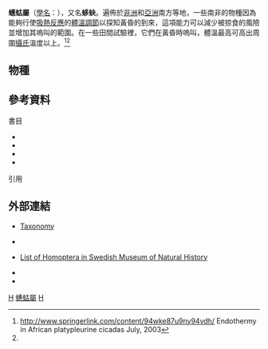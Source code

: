 {{Automatic Taxobox
| taxon = Platypleura
| image = Platypleura divisa00.jpg
| image_caption = ''Platypleura divisa''
| authority = {{tsl|fr|Charles Jean-Baptiste Amyot|撒爾斯·芎－巴蒂斯特·阿米奧喵|Amyot}} & {{tsl|fr|Jean Guillaume Audinet-Serville|芎·紀堯姆· 顎第內－塞爾維爾 |Serville}}, 1843<ref name="Price-2010-pdf"/><ref>參見19世紀法國刊物《{{sname|fr|Suites à Buffon}}》</ref>
| subdivision_ranks = [[物種|種]]
| subdivision = 見文中。<ref name="Katō1961">{{harvnb|Masayo Katō|1961|p=3-4、47}}</ref><ref>{{harvnb|Sanborn|2013|pp=20-64、717-724、906-1001}}</ref><ref name="TaiBNET-genus"/><ref name="taubif-genus"/>
}}

'''蟪蛄屬'''（[[學名|學名]]：{{sname|Platypleura}}），又名'''蛥蚗'''。遍佈於[[非洲|非洲]]和[[亞洲|亞洲]]南方等地，一些南非的物種因為能夠行使[[吸熱反應|吸熱反應]]的[[體溫調節|體溫調節]]以探知黃昏的到來，這項能力可以減少被掠食的風險並增加其嗚叫的範圍。在一些田間試驗裡，它們在黃昏時嗚叫，體溫最高可高出周圍[[攝氏|攝氏]]溫度{{convert|22|C}}以上。<ref>http://www.springerlink.com/content/94wke87u9ny94vdh/{{Dead link|date=2020年3月 |bot=InternetArchiveBot |fix-attempted=yes }} Endothermy in African platypleurine cicadas July, 2003</ref><ref name="陳振祥2007-p43"/>

==物種==
{{columns-list|2|
*''Platypleura affinis''
*''Platypleura afzelii''
*''Platypleura albigera''
*''Platypleura albivannata'' Hayashi, 1974<br/>（日本[[石垣島|石垣島]]，保育類）
*''Platypleura andamana''
*''Platypleura arabica''<ref>{{harvnb||Peter Vine|2007|p=96}}[http://books.google.com/books?id=6PTl3wUEJtgC&pg=PA96&lpg=PA96&dq=%22platypleura+arabica%22&source=web&ots=iLuIQLjr3w&sig=Dbbd9xC9JyToVdlS-MlNhqBhjVw gBook] {{Wayback|url=http://books.google.com/books?id=6PTl3wUEJtgC&pg=PA96&lpg=PA96&dq=%22platypleura+arabica%22&source=web&ots=iLuIQLjr3w&sig=Dbbd9xC9JyToVdlS-MlNhqBhjVw |date=20140112040900 }}</ref>
*''Platypleura argentata''
*''Platypleura arminops''<ref name=autogenerated2>{{Cite web |url=http://esa.confex.com/esa/viewHandout.cgi?uploadid=592 |title=View Handout<!-- Bot generated title --> |access-date=2009-03-17 |archive-date=2016-08-28 |archive-url=https://web.archive.org/web/20160828023001/https://esa.confex.com/esa/viewHandout.cgi?uploadid=592 |dead-url=no }}</ref>
*''Platypleura assamensis''
*''Platypleura auropilosa''<ref name=autogenerated2 />
*''Platypleura basimacula''
*''Platypleura basi-viridis''<ref>[http://zipcodezoo.com/Animals/P/Platypleura_basi-viridis.asp Platypleura basi-viridis (No common name)<!-- Bot generated title -->] {{Wayback|url=http://zipcodezoo.com/Animals/P/Platypleura_basi-viridis.asp |date=20131230232822 }}<!-- All archived content is not available via HAW website. .... , World Bank , Web Archives --></ref>
*''Platypleura bettoni''
*''Platypleura bombifrons''
*''Platypleura brevis''
*''Platypleura brunea''
*''Platypleura canescens''
*''Platypleura capensis''
*''Platypleura capitata''
*''Platypleura centralis''
*''Platypleura cercophora''
*''Platypleura chalybaea''
*''Platypleura ciliaris''
*''Platypleura clara''
*''Platypleura daempferi''
*''Platypleura deusta''
*''Platypleura divisa''
*''Platypleura fenestrata''
*''Platypleura fulvigera''
*''Platypleura gowdeyi''
*''Platypleura haglundi''
*[[黃蟪蛄|黃蟪蛄]] ''Platypleura hilpa''
*''Platypleura hirta''
*''Platypleura hirtipennis''
*''Platypleura infundibuliformis''
*[[蟪蛄|蟪蛄]] ''Platypleura kaempferi''
*''Platypleura kceupferi''
*''Platypleura kuroiwae'' Matsumura, 1917<br/>（日本[[奄美群島|奄美群島]]、[[與論島|與論島]]、[[沖繩島|沖繩島]]）
*''Platypleura laticlavia''
*''Platypleura limbata''
*''Platypleura lindiana''
*''Platypleura lyricen''
*''Platypleura machadoi''
*''Platypleura marshalli''
*''Platypleura maytenophila''
*''Platypleura mijburghi''
*''Platypleura mira''
*''Platypleura miyakona''
*''Platypleura murchisoni''
*''Platypleura nigrolinea''
*''Platypleura nobilis''
*''Platypleura octoguttata''
*''Platypleura perforata''
*''Platypleura plumosa''
*''Platypleura poeyl''
*''Platypleura punctigera''
*''Platypleura quadraticollis''
*''Platypleura rutherfordi''
*''Platypleura signifera''
*''Platypleura sobrina''
*''Platypleura stridula''
*''Platypleura sylvia''
*''Platypleura techowi''
*[[小蟪蛄|小蟪蛄]] ''Platypleura takasagona''<!-- Matsumura, 1917 -->
*''Platypleura turneri''
*''Platypleura wahlbergi''
*''Platypleura watsoni''
*''Platypleura westwoodi''
*''Platypleura yayeyamana'' Matsumura, 1917<br/>（日本[[石垣島|石垣島]]、[[西表島|西表島]]）
}}

==參考資料==
{{commonscat|Platypleura}}
{{wikispecies|Platypleura}}
;書目
* {{cite book|author=Masayo Katō|title=Cicadidae: (Insecta)|url=http://books.google.com/books?id=DzxDAAAAYAAJ|year=1961| ref= {{sfnref|Masayo Katō|1961}} | publisher=Biogeographical Society of Japan, National Science Museum }}
*{{cite book|title=Natural Emirates: Wildlife and Environment of the United Arab Emirates|url=http://books.google.com/books?id=6PTl3wUEJtgC|date=2007-12-01|origyear=1996|publisher=Trident Press Ltd|isbn=978-1-900724-02-9 |pages={{{pages|248pages}}} |language=en|ref={{sfnref|Peter Vine|2007}}|author1=Peter Vine |author2= Ibrahim Al-Abed |author3= J. Roberts (Illustrator)}}
*{{cite isbn|9789864179589 |ref=harv|noedit}}
* {{cite isbn|9780124166387|ref=harv|noedit}}

;引用
{{reflist|39em|refs=
<ref name="Price-2010-pdf">{{cite web |last=Price |first=B. W. |title=Historical biogeography of the tribe Platypleurini Schmidt, 1918, with emphasis on the genus Platypleura Amyot & Seville, 1843 in southern Africa |date=January 2010 |url=http://eprints.ru.ac.za/2595/1/PRICE-PhD-TR10-131.pdf |work=PhD thesis |publisher=Rhodes University |accessdate=15 January 2014 |language=en |archivedate=2014-01-16 |archiveurl=https://web.archive.org/web/20140116130724/http://eprints.ru.ac.za/2595/1/PRICE-PhD-TR10-131.pdf |deadurl=yes }}[http://web.archive.org/web/*/eprints.ru.ac.za/2595/1/PRICE-PhD-TR10-131.pdf]</ref>
<ref name="陳振祥2007-p43">{{harvnb|陳振祥|2007|p=43}}</ref>
<ref name="TaiBNET-genus"> {{cite web| work = TaiBNET臺灣物種名錄  | accessdate=2016-02-04 | title=Platypleura 蟪蛄屬 |url= http://taibnet.sinica.edu.tw/chi/taibnet_species_list.php?D2=name&D3=beginning&T1=Platypleura&T1_new_value=true&query=Y&fr=y&sy=n |publisher=臺灣[[中央研究院|中央研究院]]生物多樣性研究中心|language=zh }}{{zh-tw}}</ref>
<ref name="taubif-genus">{{cite web|url= http://taibif.tw/zh/catalogue_of_life/page/08be-e6d3-a374-3073-8f16-8a18-bc04-67fa  |title= Platypleura 蟪蛄屬| publisher= 臺灣生物多樣性資訊入口網-TaiBif  | accessdate =2016-02-04}}</ref>
}}

==外部連結==
*{{en}}[http://taxonomicon.taxonomy.nl/TaxonTree.aspx?id=193186&tree=0.1&syn=1 Taxonomy] {{Wayback|url=http://taxonomicon.taxonomy.nl/TaxonTree.aspx?id=193186&tree=0.1&syn=1 |date=20110717202759 }}
*{{en}}{{cite web | url= http://www.biodic.go.jp/cgi-db/gen/kn05se_e.kn05_semi?paramcode=00000&sw=ama | title= 1995〜1997Environment Indicator Species  - 5th National Survey on the Natural Environment | publisher= biodic Japanese site | accessdate= 2009-03-17 | archivedate= 2007-09-29 | archiveurl= https://web.archive.org/web/20070929100037/http://www.biodic.go.jp/cgi-db/gen/kn05se_e.kn05_semi?paramcode=00000&sw=ama | deadurl= yes }}
*{{en}}[http://www2.nrm.se/en/homopteralist.html List of Homoptera in Swedish Museum of Natural History] {{Wayback|url=http://www2.nrm.se/en/homopteralist.html |date=20200126221613 }}
*{{en}}{{cite web |url= http://www.amonline.net.au/pdf/publications/1447_complete.pdf |title= An Appraisal of the Higher Classification of Cicadas (Hemiptera: Cicadoidea) with Special Reference to the Australian Fauna |author1= M.S. Moulds |date= 2005 |work= Records of the Australian Museum (2005) Vol. 57: 375–446. ISSN 0067-1975 |archivedate= 2011-07-06 |archiveurl= https://web.archive.org/web/20110706123813/http://publications.australianmuseum.net.au/pdf/1447_complete.pdf |deadurl= yes }}
*{{en}}{{cite web |url= http://www.ru.ac.za/academic/departments/zooento/Martin/cicadidae.html |title= The Cicadas (Hemiptera: Cicadidae) of South Africa (Villet) |date= 1 January 2000 |archiveurl= https://web.archive.org/web/20060923035509/http://www.ru.ac.za/academic/departments/zooento/Martin/cicadidae.html |archivedate= 2006-09-23 |publisher= Department of Zoology & Entomology, Rhodes University, Grahamstown, 6140 South Africa |author1= Martin H. Villet |author2= Rudi Mijburgh |deadurl= yes }}

{{Authority control}}
{{taxonbar}}
[[Category:_蟬科|H]]
[[Category:蟪蛄屬|]]
[[Category:_1843年描述的分类群|H]]